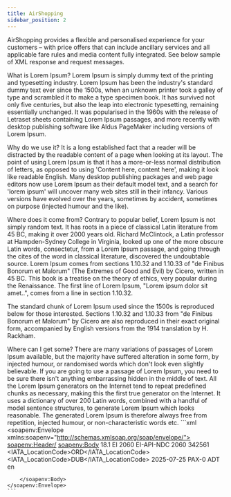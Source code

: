 ```yaml
---
title: AirShopping
sidebar_position: 2
---
```

AirShopping provides a flexible and personalised experience for your customers – with price offers that can include ancillary services and all applicable fare rules and media content fully integrated. See below sample of XML response and request messages.

<Tabs>
  <TabItem value="capabilities" label="Capabilities" default>
     What is Lorem Ipsum?
Lorem Ipsum is simply dummy text of the printing and typesetting industry. Lorem Ipsum has been the industry's standard dummy text ever since the 1500s, when an unknown printer took a galley of type and scrambled it to make a type specimen book. It has survived not only five centuries, but also the leap into electronic typesetting, remaining essentially unchanged. It was popularised in the 1960s with the release of Letraset sheets containing Lorem Ipsum passages, and more recently with desktop publishing software like Aldus PageMaker including versions of Lorem Ipsum.

Why do we use it?
It is a long established fact that a reader will be distracted by the readable content of a page when looking at its layout. The point of using Lorem Ipsum is that it has a more-or-less normal distribution of letters, as opposed to using 'Content here, content here', making it look like readable English. Many desktop publishing packages and web page editors now use Lorem Ipsum as their default model text, and a search for 'lorem ipsum' will uncover many web sites still in their infancy. Various versions have evolved over the years, sometimes by accident, sometimes on purpose (injected humour and the like).


Where does it come from?
Contrary to popular belief, Lorem Ipsum is not simply random text. It has roots in a piece of classical Latin literature from 45 BC, making it over 2000 years old. Richard McClintock, a Latin professor at Hampden-Sydney College in Virginia, looked up one of the more obscure Latin words, consectetur, from a Lorem Ipsum passage, and going through the cites of the word in classical literature, discovered the undoubtable source. Lorem Ipsum comes from sections 1.10.32 and 1.10.33 of "de Finibus Bonorum et Malorum" (The Extremes of Good and Evil) by Cicero, written in 45 BC. This book is a treatise on the theory of ethics, very popular during the Renaissance. The first line of Lorem Ipsum, "Lorem ipsum dolor sit amet..", comes from a line in section 1.10.32.

The standard chunk of Lorem Ipsum used since the 1500s is reproduced below for those interested. Sections 1.10.32 and 1.10.33 from "de Finibus Bonorum et Malorum" by Cicero are also reproduced in their exact original form, accompanied by English versions from the 1914 translation by H. Rackham.

Where can I get some?
There are many variations of passages of Lorem Ipsum available, but the majority have suffered alteration in some form, by injected humour, or randomised words which don't look even slightly believable. If you are going to use a passage of Lorem Ipsum, you need to be sure there isn't anything embarrassing hidden in the middle of text. All the Lorem Ipsum generators on the Internet tend to repeat predefined chunks as necessary, making this the first true generator on the Internet. It uses a dictionary of over 200 Latin words, combined with a handful of model sentence structures, to generate Lorem Ipsum which looks reasonable. The generated Lorem Ipsum is therefore always free from repetition, injected humour, or non-characteristic words etc.
  </TabItem>
  <TabItem value="request" label="Request">
    ```xml
    <soapenv:Envelope xmlns:soapenv="http://schemas.xmlsoap.org/soap/envelope/">
        <soapenv:Header/>
        <soapenv:Body>
            <AirShoppingRQ xmlns="http://www.iata.org/IATA/2015/00/2018.1/AirShoppingRQ">
        <PayloadAttributes>
            <Version>18.1</Version>
        </PayloadAttributes>
        <PointOfSale>
            <Country>
                <CountryCode>EI</CountryCode>
            </Country>
        </PointOfSale>
        <Party>
            <Participant>
                <Aggregator>
                    <AggregatorID>2060</AggregatorID>
                </Aggregator>
            </Participant>
            <Recipient>
                <EnabledSystem>
                    <SystemID>EI-API-NDC</SystemID>
                </EnabledSystem>
            </Recipient>
            <Sender>
                <TravelAgency>
                    <AgencyID>2060</AgencyID>
                    <TravelAgent>
                        <TravelAgentID>342561</TravelAgentID>
                    </TravelAgent>
                </TravelAgency>
            </Sender>
        </Party>
        <Request>
            <FlightRequest>
                <OriginDestRequest>
                    <DestArrivalRequest>
                        <IATA_LocationCode>ORD</IATA_LocationCode>
                    </DestArrivalRequest>
                    <OriginDepRequest>
                        <IATA_LocationCode>DUB</IATA_LocationCode>
                        <Date>2025-07-25</Date>
                    </OriginDepRequest>
                </OriginDestRequest>
            </FlightRequest>
            <Paxs>
                <Pax>
                    <PaxID>PAX-0</PaxID>
                    <PTC>ADT</PTC>
                </Pax>
            </Paxs>
            <ResponseParameters>
                <LangUsage>
                    <LangCode>en</LangCode>
                </LangUsage>
            </ResponseParameters>
        </Request>
    </AirShoppingRQ>

        </soapenv:Body>
    </soapenv:Envelope>
    ```
  </TabItem>
  <TabItem value="response" label="Response">

  </TabItem>
</Tabs>
